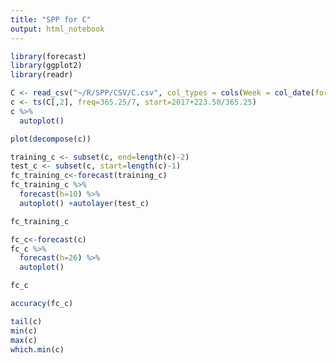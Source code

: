 ```yaml
---
title: "SPP for C"
output: html_notebook
---
```


```r
library(forecast)
library(ggplot2)
library(readr)
```

```r
C <- read_csv("~/R/SPP/CSV/C.csv", col_types = cols(Week = col_date(format = "%Y-%m-%d")))
c <- ts(C[,2], freq=365.25/7, start=2017+223.50/365.25)
c %>%
  autoplot()
```

```r
plot(decompose(c))
```

```r
training_c <- subset(c, end=length(c)-2)
test_c <- subset(c, start=length(c)-1)
fc_training_c<-forecast(training_c)
fc_training_c %>%
  forecast(h=10) %>%
  autoplot() +autolayer(test_c)
```

```r
fc_training_c
```

```r
fc_c<-forecast(c)
fc_c %>%
  forecast(h=26) %>%
  autoplot()
```

```r
fc_c
```

```r
accuracy(fc_c)
```

```r
tail(c)
min(c)
max(c)
which.min(c)
```